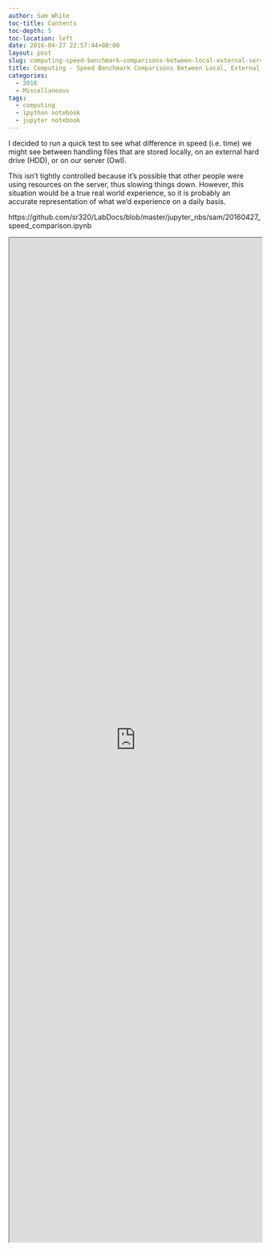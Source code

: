 ```yaml
---
author: Sam White
toc-title: Contents
toc-depth: 5
toc-location: left
date: 2016-04-27 22:57:44+00:00
layout: post
slug: computing-speed-benchmark-comparisons-between-local-external-server-files
title: Computing - Speed Benchmark Comparisons Between Local, External, & Server Files
categories:
  - 2016
  - Miscellaneous
tags:
  - computing
  - ipython notebook
  - jupyter notebook
---
```


I decided to run a quick test to see what difference in speed (i.e. time) we might see between handling files that are stored locally, on an external hard drive (HDD), or on our server (Owl).

This isn't tightly controlled because it's possible that other people were using resources on the server, thus slowing things down. However, this situation would be a true real world experience, so it is probably an accurate representation of what we'd experience on a daily basis.

https://github.com/sr320/LabDocs/blob/master/jupyter_nbs/sam/20160427_speed_comparison.ipynb

<iframe src="https://nbviewer.org/github/sr320/LabDocs/blob/master/jupyter_nbs/sam/20160427_speed_comparison.ipynb" width="100%" height="2000" scrolling="yes"></iframe>
